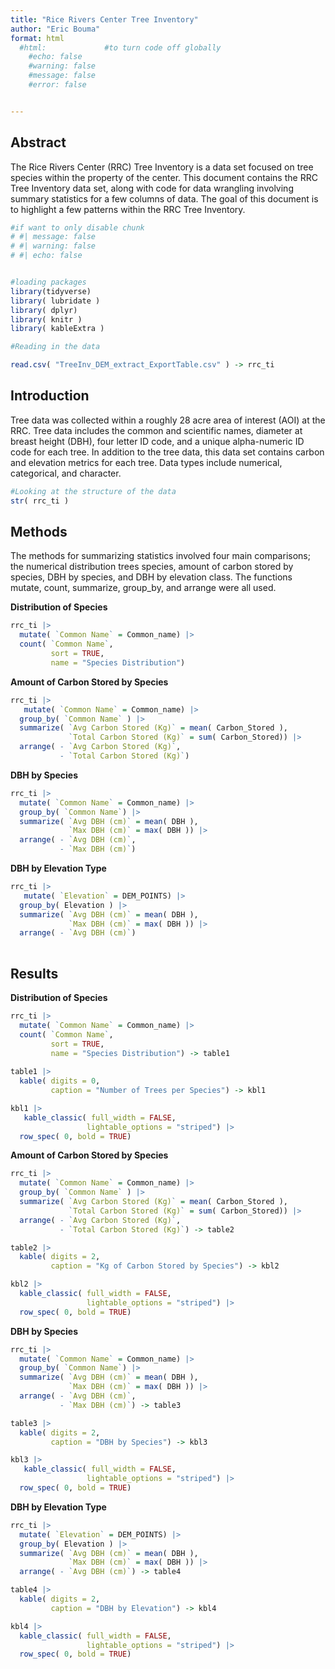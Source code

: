 ```yaml
---
title: "Rice Rivers Center Tree Inventory"
author: "Eric Bouma"
format: html
  #html:             #to turn code off globally
    #echo: false
    #warning: false
    #message: false
    #error: false


---
```


## **Abstract**

The Rice Rivers Center (RRC) Tree Inventory is a data set focused on tree species within the property of the center. This document contains the RRC Tree Inventory data set, along with code for data wrangling involving summary statistics for a few columns of data. The goal of this document is to highlight a few patterns within the RRC Tree Inventory.

```r
#if want to only disable chunk
# #| message: false
# #| warning: false
# #| echo: false


#loading packages
library(tidyverse)
library( lubridate )
library( dplyr)
library( knitr )
library( kableExtra )

```

```r
#Reading in the data

read.csv( "TreeInv_DEM_extract_ExportTable.csv" ) -> rrc_ti
```

## **Introduction**

Tree data was collected within a roughly 28 acre area of interest (AOI) at the RRC. Tree data includes the common and scientific names, diameter at breast height (DBH), four letter ID code, and a unique alpha-numeric ID code for each tree. In addition to the tree data, this data set contains carbon and elevation metrics for each tree. Data types include numerical, categorical, and character.

```r
#Looking at the structure of the data
str( rrc_ti )
```

## **Methods**

The methods for summarizing statistics involved four main comparisons; the numerical distribution trees species, amount of carbon stored by species, DBH by species, and DBH by elevation class. The functions mutate, count, summarize, group_by, and arrange were all used.

**Distribution of Species**

```r
rrc_ti |> 
  mutate( `Common Name` = Common_name) |>
  count( `Common Name`,
         sort = TRUE,
         name = "Species Distribution")

```

**Amount of Carbon Stored by Species**

```r

rrc_ti |>
   mutate( `Common Name` = Common_name) |>
  group_by( `Common Name` ) |>
  summarize( `Avg Carbon Stored (Kg)` = mean( Carbon_Stored ),
             `Total Carbon Stored (Kg)` = sum( Carbon_Stored)) |>
  arrange( - `Avg Carbon Stored (Kg)`,
           - `Total Carbon Stored (Kg)`)
```

**DBH by Species**

```r

rrc_ti |>
  mutate( `Common Name` = Common_name) |>
  group_by( `Common Name`) |>
  summarize( `Avg DBH (cm)` = mean( DBH ),
             `Max DBH (cm)` = max( DBH )) |>
  arrange( - `Avg DBH (cm)`,
           - `Max DBH (cm)`)
```

**DBH by Elevation Type**

```r
rrc_ti |>
   mutate( `Elevation` = DEM_POINTS) |>
  group_by( Elevation ) |>
  summarize( `Avg DBH (cm)` = mean( DBH ),
             `Max DBH (cm)` = max( DBH )) |>
  arrange( - `Avg DBH (cm)`)
  
```

## **Results**

**Distribution of Species**

```r
rrc_ti |> 
  mutate( `Common Name` = Common_name) |>
  count( `Common Name`,
         sort = TRUE,
         name = "Species Distribution") -> table1 
  
table1 |>
  kable( digits = 0,
         caption = "Number of Trees per Species") -> kbl1

kbl1 |>
   kable_classic( full_width = FALSE,
                 lightable_options = "striped") |>
  row_spec( 0, bold = TRUE)

```

**Amount of Carbon Stored by Species**

```r

rrc_ti |>
  mutate( `Common Name` = Common_name) |>
  group_by( `Common Name` ) |>
  summarize( `Avg Carbon Stored (Kg)` = mean( Carbon_Stored ),
             `Total Carbon Stored (Kg)` = sum( Carbon_Stored)) |>
  arrange( - `Avg Carbon Stored (Kg)`,
           - `Total Carbon Stored (Kg)`) -> table2

table2 |>
  kable( digits = 2,
         caption = "Kg of Carbon Stored by Species") -> kbl2

kbl2 |>
  kable_classic( full_width = FALSE,
                 lightable_options = "striped") |>
  row_spec( 0, bold = TRUE)
```

**DBH by Species**

```r

rrc_ti |>
  mutate( `Common Name` = Common_name) |>
  group_by( `Common Name`) |>
  summarize( `Avg DBH (cm)` = mean( DBH ),
             `Max DBH (cm)` = max( DBH )) |>
  arrange( - `Avg DBH (cm)`,
           - `Max DBH (cm)`) -> table3

table3 |>
  kable( digits = 2,
         caption = "DBH by Species") -> kbl3

kbl3 |>
   kable_classic( full_width = FALSE,
                 lightable_options = "striped") |>
  row_spec( 0, bold = TRUE)
```

**DBH by Elevation Type**

```r

rrc_ti |>
  mutate( `Elevation` = DEM_POINTS) |>
  group_by( Elevation ) |>
  summarize( `Avg DBH (cm)` = mean( DBH ),
             `Max DBH (cm)` = max( DBH )) |>
  arrange( - `Avg DBH (cm)`) -> table4

table4 |>
  kable( digits = 2,
         caption = "DBH by Elevation") -> kbl4

kbl4 |>
  kable_classic( full_width = FALSE,
                 lightable_options = "striped") |>
  row_spec( 0, bold = TRUE)
```
